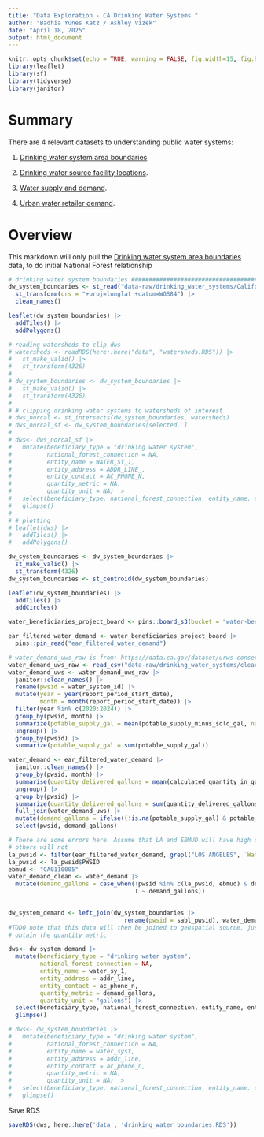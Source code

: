 ```yaml
---
title: "Data Exploration - CA Drinking Water Systems "
author: "Badhia Yunes Katz / Ashley Vizek"
date: "April 18, 2025"
output: html_document
---
```

```r
knitr::opts_chunk$set(echo = TRUE, warning = FALSE, fig.width=15, fig.height=10)
library(leaflet)
library(sf)
library(tidyverse)
library(janitor)
```

# Summary

There are 4 relevant datasets to understanding public water systems:

1. [Drinking water system area boundaries](https://gispublic.waterboards.ca.gov/portal/home/item.html?id=fbba842bf134497c9d611ad506ec48cc)

2. [Drinking water source facility locations](https://data.cnra.ca.gov/dataset/urban-water-data-drought/resource/9688aeb1-6c77-44aa-9cf7-6b1c1306f399).

3. [Water supply and demand](https://data.ca.gov/dataset/drinking-water-public-water-system-annually-reported-water-production-and-delivery-information-2013/resource/ddac281d-4f71-45ba-99bd-394fa33d0e58).

4. [Urban water retailer demand](https://data.ca.gov/dataset/urws-conservation-supply-demand).

# Overview 

This markdown will only pull the [Drinking water system area boundaries](https://gispublic.waterboards.ca.gov/portal/home/item.html?id=fbba842bf134497c9d611ad506ec48cc) data, to do initial National Forest relationship 

```r
# drinking water system boundaries #############################################
dw_system_boundaries <- st_read("data-raw/drinking_water_systems/California_Drinking_Water_System_Area_Boundaries.shp") |> 
  st_transform(crs = "+proj=longlat +datum=WGS84") |> 
  clean_names()
```


```r
leaflet(dw_system_boundaries) |>
  addTiles() |>
  addPolygons()
```


```r
# reading watersheds to clip dws
# watersheds <- readRDS(here::here("data", "watersheds.RDS")) |>
#   st_make_valid() |> 
#   st_transform(4326)  
# 
# dw_system_boundaries <- dw_system_boundaries |>
#   st_make_valid() |> 
#   st_transform(4326)
# 
# # clipping drinking water systems to watersheds of interest
# dws_norcal <- st_intersects(dw_system_boundaries, watersheds)
# dws_norcal_sf <- dw_system_boundaries[selected, ]
# 
# dws<- dws_norcal_sf |> 
#   mutate(beneficiary_type = "drinking water system",
#          national_forest_connection = NA,
#          entity_name = WATER_SY_1,
#          entity_address = ADDR_LINE_,
#          entity_contact = AC_PHONE_N,
#          quantity_metric = NA,
#          quantity_unit = NA) |> 
#   select(beneficiary_type, national_forest_connection, entity_name, entity_address, entity_contact, quantity_metric, quantity_unit) |> 
#   glimpse()
# 
# # plotting
# leaflet(dws) |>
#   addTiles() |>
#   addPolygons()

```

```r
dw_system_boundaries <- dw_system_boundaries |>
  st_make_valid() |>
  st_transform(4326)
dw_system_boundaries <- st_centroid(dw_system_boundaries)

leaflet(dw_system_boundaries) |>
  addTiles() |>
  addCircles()

```
```r

water_beneficiaries_project_board <- pins::board_s3(bucket = "water-beneficiaries", region = "us-east-1")

ear_filtered_water_demand <- water_beneficiaries_project_board |> 
  pins::pin_read("ear_filtered_water_demand")

# water_demand_uws_raw is from: https://data.ca.gov/dataset/urws-conservation-supply-demand
water_demand_uws_raw <- read_csv("data-raw/drinking_water_systems/clearinghouse_report.csv")
water_demand_uws <- water_demand_uws_raw |> 
  janitor::clean_names() |> 
  rename(pwsid = water_system_id) |> 
  mutate(year = year(report_period_start_date),
         month = month(report_period_start_date)) |> 
  filter(year %in% c(2020:2024)) |> 
  group_by(pwsid, month) |> 
  summarize(potable_supply_gal = mean(potable_supply_minus_sold_gal, na.rm = T)) |> 
  ungroup() |> 
  group_by(pwsid) |> 
  summarize(potable_supply_gal = sum(potable_supply_gal))

water_demand <- ear_filtered_water_demand |> 
  janitor::clean_names() |> 
  group_by(pwsid, month) |> 
  summarise(quantity_delivered_gallons = mean(calculated_quantity_in_gallons, na.rm = T)) |> 
  ungroup() |> 
  group_by(pwsid) |> 
  summarize(quantity_delivered_gallons = sum(quantity_delivered_gallons, na.rm = T)) |> 
  full_join(water_demand_uws) |> 
  mutate(demand_gallons = ifelse((!is.na(potable_supply_gal) & potable_supply_gal >= 0), potable_supply_gal, quantity_delivered_gallons)) |> 
  select(pwsid, demand_gallons)

# There are some errors here. Assume that LA and EBMUD will have high demand but
# others will not
la_pwsid <- filter(ear_filtered_water_demand, grepl("LOS ANGELES", `Water.System.Name`)) |>  distinct(PWSID)
la_pwsid <- la_pwsid$PWSID
ebmud <- "CA0110005"
water_demand_clean <- water_demand |> 
  mutate(demand_gallons = case_when(!pwsid %in% c(la_pwsid, ebmud) & demand_gallons >= 9.328407e+10 ~ NA,
                                    T ~ demand_gallons))
  

dw_system_demand <- left_join(dw_system_boundaries |> 
                                 rename(pwsid = sabl_pwsid), water_demand_clean)
#TODO note that this data will then be joined to geospatial source, just pulling it as a placeholder for now to
# obtain the quantity metric
```
```r
dws<- dw_system_demand |>
  mutate(beneficiary_type = "drinking water system",
         national_forest_connection = NA,
         entity_name = water_sy_1,
         entity_address = addr_line,
         entity_contact = ac_phone_n,
         quantity_metric = demand_gallons,
         quantity_unit = "gallons") |>
  select(beneficiary_type, national_forest_connection, entity_name, entity_address, entity_contact, quantity_metric, quantity_unit) |>
  glimpse()
```


```r
# dws<- dw_system_boundaries |>
#   mutate(beneficiary_type = "drinking water system",
#          national_forest_connection = NA,
#          entity_name = water_syst,
#          entity_address = addr_line,
#          entity_contact = ac_phone_n,
#          quantity_metric = NA,
#          quantity_unit = NA) |>
#   select(beneficiary_type, national_forest_connection, entity_name, entity_address, entity_contact, quantity_metric, quantity_unit) |>
#   glimpse()
```

Save RDS
```r
saveRDS(dws, here::here('data', 'drinking_water_boundaries.RDS'))
```

